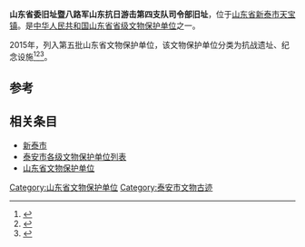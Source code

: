 {{文物保护单位
| 级别 = 省级
| 省区市 = 山东省
| 图片 = 
| 名称 = 山东省委旧址暨八路军山东抗日游击第四支队司令部旧址
| 编号 = 5-040-1-040
| 分类 = 抗战遗址、纪念设施
| 时代 = 1938年
| 所在 = [[山东省|山东省]][[新泰市|新泰市]][[天宝镇_(新泰市)|天宝镇]]
| 登录 = 2015年6月23日
}}
'''山东省委旧址暨八路军山东抗日游击第四支队司令部旧址'''，位于[[山东省|山东省]][[新泰市|新泰市]][[天宝镇_(新泰市)|天宝镇]]。是[[中华人民共和国|中华人民共和国]][[山东省|山东省]][[山东省文物保护单位|省级文物保护单位]]之一。

2015年，列入第五批山东省文物保护单位，该文物保护单位分类为抗战遗址、纪念设施<ref>{{cite web|title=山东省第五批省级文物保护单位名单|url=http://app.shandong.gov.cn/attach/2015/20/1-1.pdf|accessdate=2019-12-01|format=pdf|dead-url=no|author1=山东省人民政府|archive-date=2018-12-08|archive-url=https://web.archive.org/web/20181208150125/http://app.shandong.gov.cn/attach/2015/20/1-1.pdf}}</ref><ref>{{Cite web|title=山东省人民政府关于公布第五批省级文物保护单位的通知 - 政府公告 - 山东政务 - 鲁网|url=http://www.sdnews.com.cn/gov/zfgg/201507/t20150701_1929699.html|accessdate=|author=|date=2015-07-01|format=|work=www.sdnews.com.cn|publisher=|language=}}{{Dead link}}</ref><ref>{{Cite web|title=泰安市23单位上榜山东省第五批省级文物保护单位_泰安要闻_泰安_齐鲁网|url=http://taian.iqilu.com/taianyaowen/2015/0706/2473373.shtml|accessdate=|author=米广莉|date=2015-07-06|format=|work=taian.iqilu.com|publisher=泰安日报|language=}}</ref>。

== 参考 ==
{{reflist}}

== 相关条目 ==
* [[新泰市|新泰市]]
* [[泰安市各级文物保护单位列表|泰安市各级文物保护单位列表]]
* [[山东省文物保护单位|山东省文物保护单位]]

{{山东小作品}}
{{文物保護單位小作品}}
{{泰安市主题}}
{{泰安市境内的山东省文物保护单位}}
{{山东文保}}

[[Category:山东省文物保护单位|Category:山东省文物保护单位]]
[[Category:泰安市文物古迹|Category:泰安市文物古迹]]